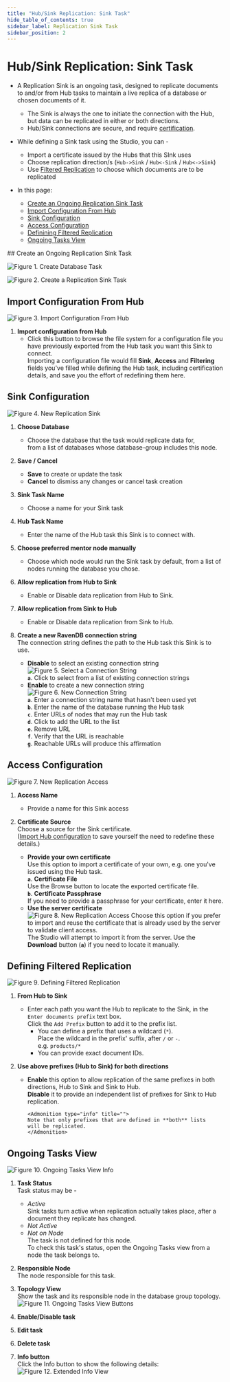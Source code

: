 ```yaml
---
title: "Hub/Sink Replication: Sink Task"
hide_table_of_contents: true
sidebar_label: Replication Sink Task
sidebar_position: 2
---
```



# Hub/Sink Replication: Sink Task
<Admonition type="note" title="">

* A Replication Sink is an ongoing task, designed to replicate documents to and/or 
  from Hub tasks to maintain a live replica of a database or chosen documents of it.  
   * The Sink is always the one to initiate the connection with the Hub, but data can 
     be replicated in either or both directions.  
   * Hub/Sink connections are secure, and require [certification](../../../../../studio/database/tasks/ongoing-tasks/hub-sink-replication/overview.mdx#accesses-and-certificates).  

* While defining a Sink task using the Studio, you can -  
   * Import a certificate issued by the Hubs that this SInk uses  
   * Choose replication direction/s (`Hub->Sink` / `Hub<-Sink` / `Hub<->Sink`)  
   * Use [Filtered Replication](../../../../../studio/database/tasks/ongoing-tasks/hub-sink-replication/overview.mdx#filtered-replication) to choose which documents are to be replicated  

* In this page:
   * [Create an Ongoing Replication Sink Task](../../../../../studio/database/tasks/ongoing-tasks/hub-sink-replication/replication-sink-task.mdx#create-an-ongoing-replication-sink-task)  
   * [Import Configuration From Hub](../../../../../studio/database/tasks/ongoing-tasks/hub-sink-replication/replication-sink-task.mdx#import-configuration-from-hub)  
   * [Sink Configuration](../../../../../studio/database/tasks/ongoing-tasks/hub-sink-replication/replication-sink-task.mdx#sink-configuration)  
   * [Access Configuration](../../../../../studio/database/tasks/ongoing-tasks/hub-sink-replication/replication-sink-task.mdx#access-configuration)  
   * [Definining Filtered Replication](../../../../../studio/database/tasks/ongoing-tasks/hub-sink-replication/replication-sink-task.mdx#defining-filtered-replication)  
   * [Ongoing Tasks View](../../../../../studio/database/tasks/ongoing-tasks/hub-sink-replication/replication-sink-task.mdx#ongoing-tasks-view)  

</Admonition>
## Create an Ongoing Replication Sink Task

![Figure 1. Create Database Task](./assets/sink_create-database-task.png)  

![Figure 2. Create a Replication Sink Task](./assets/sink_choose-sink-task.png)  



## Import Configuration From Hub

![Figure 3. Import Configuration From Hub](./assets/sink_import-configuration-from-hub.png)  



1. **Import configuration from Hub**  
   * Click this button to browse the file system for a configuration 
     file you have previously exported from the Hub task you want this 
     Sink to connect.  
     Importing a configuration file would fill **Sink**, **Access** 
     and **Filtering** fields you've filled while defining the Hub task, 
     including certification details, and save you the effort of redefining 
     them here.  

## Sink Configuration

![Figure 4. New Replication Sink](./assets/sink_new-replication-sink.png)  

1. **Choose Database**  
   * Choose the database that the task would replicate data for,  
     from a list of databases whose database-group includes this node.  

2. **Save / Cancel**  
   * **Save** to create or update the task  
   * **Cancel** to dismiss any changes or cancel task creation  

3. **Sink Task Name**  
   * Choose a name for your Sink task  

4. **Hub Task Name**  
   * Enter the name of the Hub task this Sink is to connect with.  

5. **Choose preferred mentor node manually**  
   * Choose which node would run the Sink task by default, 
     from a list of nodes running the database you chose.  

6. **Allow replication from Hub to Sink**  
   * Enable or Disable data replication from Hub to Sink.  

7. **Allow replication from Sink to Hub**  
   * Enable or Disable data replication from Sink to Hub.  

8. **Create a new RavenDB connection string**  
   The connection string defines the path to the Hub task this Sink 
   is to use.  
   * **Disable** to select an existing connection string  
   ![Figure 5. Select a Connection String](./assets/sink_select-connection-string.png)  
     **`a`**. Click to select from a list of existing connection strings  
   * **Enable** to create a new connection string  
   ![Figure 6. New Connection String](./assets/sink_new-connection-string.png)  
     **`a`**. Enter a connection string name that hasn't been used yet  
     **`b`**. Enter the name of the database running the Hub task  
     **`c`**. Enter URLs of nodes that may run the Hub task  
     **`d`**. Click to add the URL to the list  
     **`e`**. Remove URL  
     **`f`**. Verify that the URL is reachable  
     **`g`**. Reachable URLs will produce this affirmation



## Access Configuration

![Figure 7. New Replication Access](./assets/sink_new-replication-access.png)

1. **Access Name**  
   * Provide a name for this Sink access  

2. **Certificate Source**  
   Choose a source for the Sink certificate.  
   ([Import Hub configuration](../../../../../studio/database/tasks/ongoing-tasks/hub-sink-replication/replication-sink-task.mdx#import-configuration-from-hub) 
   to save yourself the need to redefine these details.)  
   * **Provide your own certificate**  
     Use this option to import a certificate of your own, e.g. one 
     you've issued using the Hub task.  
     **`a`**. **Certificate File**  
        Use the Browse button to locate the exported certificate file.  
     **`b`**. **Certificate Passphrase**  
        If you need to provide a passphrase for your certificate, enter it here.  
   * **Use the server certificate**  
     ![Figure 8. New Replication Access](./assets/sink_use-server-certificate.png)
      Choose this option if you prefer to import and reuse the certificate 
      that is already used by the server to validate client access.  
      The Studio will attempt to import it from the server. Use the 
      **Download** button (**`a`**) if you need to locate it manually.  


## Defining Filtered Replication

![Figure 9. Defining Filtered Replication](./assets/sink_filtered-replication.png)

1. **From Hub to Sink**  
   * Enter each path you want the Hub to replicate to the Sink, in 
     the `Enter documents prefix` text box.  
     Click the `Add Prefix` button to add it to the prefix list.  
      * You can define a prefix that uses a wildcard (`*`).  
        Place the wildcard in the prefix' suffix, after `/` or `-`.  
        e.g. `products/*`  
      * You can provide exact document IDs.  

2. **Use above prefixes (Hub to Sink) for both directions**
   * **Enable** this option to allow replication of the same prefixes 
     in both directions, Hub to Sink and Sink to Hub.  
     **Disable** it to provide an independent list of prefixes for 
     Sink to Hub replication.  
     
         <Admonition type="info" title="">
         Note that only prefixes that are defined in **both** lists 
         will be replicated.  
         </Admonition>



## Ongoing Tasks View

![Figure 10. Ongoing Tasks View Info](./assets/sink_ongoing_tasks_view_info.png)

1. **Task Status**  
   Task status may be -  
    * *Active*  
      Sink tasks turn active when replication actually takes place, after 
      a document they replicate has changed.  
    * *Not Active*  
    * *Not on Node*  
      The task is not defined for this node.  
      To check this task's status, open the Ongoing Tasks view 
      from a node the task belongs to.  

2. **Responsible Node**  
   The node responsible for this task.  

3. **Topology View**  
   Show the task and its responsible node in the database group topology.  
![Figure 11. Ongoing Tasks View Buttons](./assets/sink_ongoing_tasks_view_buttons.png)

1. **Enable/Disable task**  
2. **Edit task**  
3. **Delete task**  
4. **Info button**  
   Click the Info button to show the following details:  
   ![Figure 12. Extended Info View](./assets/sink_extended-info.png)  



